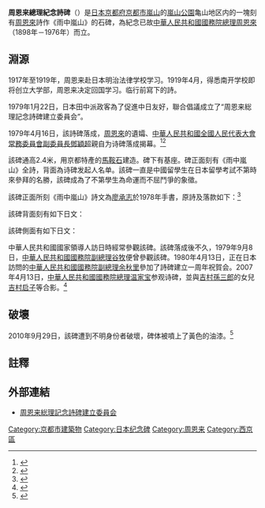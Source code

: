 '''周恩来總理紀念詩碑'''（{{lang-ja|周恩来総理記念詩碑}}）是[[日本|日本]][[京都府|京都府]][[京都市|京都市]][[嵐山|嵐山]]的[[嵐山公園|嵐山公園]]亀山地区内的一塊刻有[[周恩來|周恩來]]詩作《雨中嵐山》的石碑，為紀念已故[[中華人民共和國國務院總理|中華人民共和國國務院總理]][[周恩來|周恩來]]（1898年－1976年）而立。

==淵源==
1917年至1919年，周恩来赴日本明治法律学校学习。1919年4月，得悉南开学校即将创立大学部，周恩来决定回国学习。临行前寫下的詩。

1979年1月22日，日本田中派政客為了促進中日友好，聯合倡議成立了“周恩来総理記念詩碑建立委員会”。

1979年4月16日，該詩碑落成，[[周恩來|周恩來]]的遺孀、[[中華人民共和國全國人民代表大會常務委員會副委員長|中華人民共和國全國人民代表大會常務委員會副委員長]][[鄧穎超|鄧穎超]]親自为诗碑落成揭幕。<ref>{{Cite web |url=http://cpc.people.com.cn/BIG5/69112/75843/75879/5184198.html |title=周恩來詩碑（日本京都），中國共産黨新聞網，于2011-8-3查閲 |access-date=2011-08-04 |archive-date=2018-10-01 |archive-url=https://web.archive.org/web/20181001214548/http://cpc.people.com.cn/BIG5/69112/75843/75879/5184198.html |dead-url=no }}</ref><ref>{{Cite web |url=http://www.japitkyoto.jp/zhouenlai.html |title=周恩来総理記念詩碑建立委員会，日本国際貿易促進協会京都総局，於2011-8-3查閲 |accessdate=2011-08-04 |archive-date=2011-07-05 |archive-url=https://web.archive.org/web/20110705013653/http://www.japitkyoto.jp/zhouenlai.html |dead-url=yes }}</ref>

該碑通高2.4米，用京都特產的[[馬鞍石|馬鞍石]]建造。碑下有基座。碑正面刻有《雨中嵐山》全詩，背面為诗碑发起人名单。該碑一直是中國留學生在日本留學考試不第時來參拜的名勝，該碑成為了不第學生為命運而不屈鬥爭的象徵。

該碑正面所刻《雨中嵐山》詩文為[[廖承志|廖承志]]於1978年手書，原詩及落款如下：<ref>{{Cite web |url=http://cpc.people.com.cn/GB/64162/82819/134750/134759/8091287.html |title=第十九章　率“中日友好之船”代表团访问日本（３），中國共産黨新聞網，2008年09月23日 |access-date=2011年8月4日 |archive-date=2018年10月1日 |archive-url=https://web.archive.org/web/20181001214214/http://cpc.people.com.cn/GB/64162/82819/134750/134759/8091287.html |dead-url=no }}</ref>
{{引用|'''雨中嵐山'''<br>
雨中二次游岚山<br>
两岸苍松<br>
夹着几株樱<br>
到尽处<br>
突见一山高<br>
流出泉水绿如许<br>
绕石照人<br>
潇潇雨 雾蒙浓<br>
一线阳光穿云出<br>
愈见娇妍<br>
人间的万象真理<br>
愈求愈模糊<br>
——模糊中偶然见着一点光明<br>
真愈觉娇妍<br>
敬書[[周恩來|周恩來]]總理一九一九年四月五日作於日本京都嵐山詩一首<br>
[[廖承志|廖承志]]一九七八年十一月}}

該碑背面刻有如下日文：
{{引用|一九七八年十月，[[中日和平友好條約|日中平和友好条約]]締結を記念し。京都人の子子孫孫まての友好の心を現す為ゆかりの深い此の地に偉大なる実力者[[周恩來|周恩來]]總理の詩碑を建立する。一九七九年四月吉日。}}

該碑側面有如下日文：
{{引用|周恩來總理詩碑<br>
建設委員長：[[日本國際貿易促進協會|日本國際貿易促進協會]]京都總局會長，[[吉村孫三郎|吉村孫三郎]]<br>
顧問：[[京都府知事|京都府知事]]、[[京都市市長|京都市市長]]、京都商工會議所會頭<br>
建設団体：[[京都府日中友好協會|京都府日中友好協會]]、[[京都日中友好仏教協會|京都日中友好仏教協會]]、日中友好親善[[京都府議會|京都府議會]]議員連盟、日中友好親善[[京都市議會|京都市議會]]議員連盟、日中友好京都市府議會議員連盟、[[京都日中科學技術者交流協會|京都日中科學技術者交流協會]]、[[日中友好京都婦人文化會議|日中友好京都婦人文化會議]]、[[日中友好京‧滋‧奈經濟交流協會|日中友好京‧滋‧奈經濟交流協會]]、[[京都日中學術交流懇談會|京都日中學術交流懇談會]]<br>
協力団体：[[京都華僑協會|京都華僑協會]]}}

中華人民共和國國家領導人訪日時經常參觀該碑。該碑落成後不久，1979年9月8日，[[中華人民共和國國務院副總理|中華人民共和國國務院副總理]][[谷牧|谷牧]]便曾參觀該碑。1980年4月13日，正在日本訪問的[[中華人民共和國國務院副總理|中華人民共和國國務院副總理]][[余秋里|余秋里]]參加了詩碑建立一周年祝賀会。2007年4月13日，[[中華人民共和國國務院總理|中華人民共和國國務院總理]][[温家宝|温家宝]]参观诗碑，並與[[吉村孫三郎|吉村孫三郎]]的女兒[[吉村启子|吉村启子]]等合影。<ref>{{Cite web |url=http://politics.people.com.cn/GB/1024/5613790.html |title=温家宝参观岚山周恩来诗碑，人民網，2007年04月13日 |access-date=2011年8月4日 |archive-date=2018年10月1日 |archive-url=https://web.archive.org/web/20181001222525/http://politics.people.com.cn/GB/1024/5613790.html |dead-url=no }}</ref>

==破壞==
2010年9月29日，該碑遭到不明身份者破壞，碑体被噴上了黃色的油漆。<ref>{{Cite web |url=http://www.chinareviewnews.com/doc/1014/6/0/6/101460607.html?coluid=7&kindid=0&docid=101460607 |title=日本京都嵐山周恩來詩碑遭噴漆破壞，中國評論新聞，2010-09-29 |access-date=2011-08-04 |archive-date=2019-07-30 |archive-url=https://web.archive.org/web/20190730184729/http://www.chinareviewnews.com/doc/1014/6/0/6/101460607.html?coluid=7&kindid=0&docid=101460607 |dead-url=no }}</ref>

==註釋==
{{reflist}}
==外部連結==
*[https://web.archive.org/web/20110705013653/http://www.japitkyoto.jp/zhouenlai.html 周恩来総理記念詩碑建立委員会]

[[Category:京都市建築物|Category:京都市建築物]]
[[Category:日本纪念碑|Category:日本纪念碑]]
[[Category:周恩来|Category:周恩来]]
[[Category:西京區|Category:西京區]]